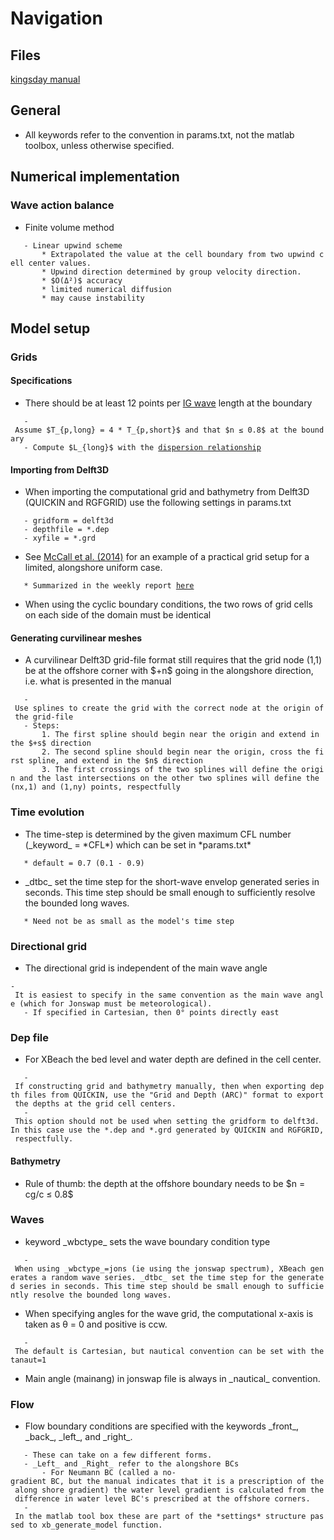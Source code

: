 = Navigation =
== Files ==
[[file:~/Documents/20_manuals/XBeach_manual_kingsday.pdf|kingsday manual]]

== General ==
* All keywords refer to the convention in params.txt, not the matlab toolbox, unless otherwise specified.

== Numerical implementation ==
=== Wave action balance ===
* Finite volume method
	- Linear upwind scheme
		* Extrapolated the value at the cell boundary from two upwind cell center values.
		* Upwind direction determined by group velocity direction.
		* $O(Δ²)$ accuracy
		* limited numerical diffusion
		* may cause instability

== Model setup ==
=== Grids ===
==== Specifications ====
* There should be at least 12 points per [[IG waves|IG wave]] length at the boundary
	- Assume $T_{p,long} = 4 * T_{p,short}$ and that $n ≤ 0.8$ at the boundary
	- Compute $L_{long}$ with the [[dispersion relationship]]

==== Importing from Delft3D ====
* When importing the computational grid and bathymetry from Delft3D (QUICKIN and RGFGRID) use the following settings in params.txt
	- gridform = delft3d
	- depthfile = *.dep
	- xyfile = *.grd
* See [[McCall et al. (2014)]] for an example of a practical grid setup for a limited, alongshore uniform case.
	* Summarized in the weekly report [[file:~/Documents/05_meetings/10_research_group/2017-03-17/update.pdf|here]]
* When using the cyclic boundary conditions, the two rows of grid cells on each side of the domain must be identical

==== Generating curvilinear meshes ====
* A curvilinear Delft3D grid-file format still requires that the grid node (1,1) be at the offshore corner with $+n$ going in the alongshore direction, i.e. what is presented in the manual
	- Use splines to create the grid with the correct node at the origin of the grid-file
	- Steps:
		1. The first spline should begin near the origin and extend in the $+s$ direction
		2. The second spline should begin near the origin, cross the first spline, and extend in the $n$ direction
		3. The first crossings of the two splines will define the origin and the last intersections on the other two splines will define the (nx,1) and (1,ny) points, respectfully


=== Time evolution ===
* The time-step is determined by the given maximum CFL number (_keyword_ = *CFL*) which can be set in *params.txt*
	* default = 0.7 (0.1 - 0.9)

* _dtbc_ set the time step for the short-wave envelop generated series in seconds. This time step should be small enough to sufficiently resolve the bounded long waves.
	* Need not be as small as the model's time step

=== Directional grid ===
* The directional grid is independent of the main wave angle
 - It is easiest to specify in the same convention as the main wave angle (which for Jonswap must be meteorological).
	- If specified in Cartesian, then 0° points directly east

=== Dep file ===
* For XBeach the bed level and water depth are defined in the cell center.
	- If constructing grid and bathymetry manually, then when exporting depth files from QUICKIN, use the "Grid and Depth (ARC)" format to export the depths at the grid cell centers.
	- This option should not be used when setting the gridform to delft3d. In this case use the *.dep and *.grd generated by QUICKIN and RGFGRID, respectfully.

==== Bathymetry ====
* Rule of thumb: the depth at the offshore boundary needs to be $n = cg/c ≤ 0.8$ 

=== Waves ===
* keyword _wbctype_ sets the wave boundary condition type
	- When using _wbctype_=jons (ie using the jonswap spectrum), XBeach generates a random wave series. _dtbc_ set the time step for the generated series in seconds. This time step should be small enough to sufficiently resolve the bounded long waves.
* When specifying angles for the wave grid, the computational x-axis is taken as θ = 0 and positive is ccw.
	- The default is Cartesian, but nautical convention can be set with thetanaut=1
* Main angle (mainang) in jonswap file is always in _nautical_ convention.

=== Flow ===
* Flow boundary conditions are specified with the keywords _front_, _back_, _left_, and _right_.
	- These can take on a few different forms.
	- _Left_ and _Right_ refer to the alongshore BCs
		- For Neumann BC (called a no-gradient BC, but the manual indicates that it is a prescription of the along shore gradient) the water level gradient is calculated from the difference in water level BC's prescribed at the offshore corners.
	- In the matlab tool box these are part of the *settings* structure passed to xb_generate_model function.
